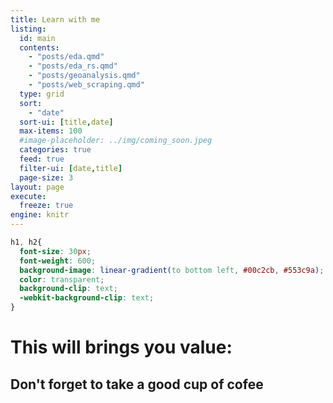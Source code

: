 ```yaml
---
title: Learn with me
listing:
  id: main
  contents: 
    - "posts/eda.qmd"
    - "posts/eda_rs.qmd"
    - "posts/geoanalysis.qmd"
    - "posts/web_scraping.qmd"
  type: grid
  sort: 
    - "date"
  sort-ui: [title,date]
  max-items: 100
  #image-placeholder: ../img/coming_soon.jpeg
  categories: true
  feed: true
  filter-ui: [date,title]
  page-size: 3
layout: page
execute:
  freeze: true 
engine: knitr 
---
```




```css
h1, h2{
  font-size: 30px;
  font-weight: 600;
  background-image: linear-gradient(to bottom left, #00c2cb, #553c9a);
  color: transparent;
  background-clip: text;
  -webkit-background-clip: text;
}
```

```{=html}
  <h1>This will brings you value:</h1>
```



:::{#main}
:::

```{=html}
  <h2>Don't forget to take a good cup of cofee</h2>
```
